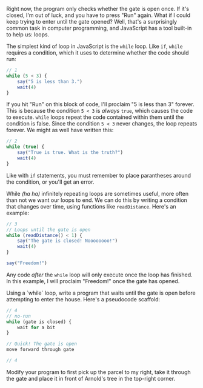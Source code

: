 

Right now, the program only checks whether the gate is open once. If it's closed, I'm out of luck, and you have to press "Run" again. What if I could keep trying to enter until the gate opened? Well, that's a surprisingly common task in computer programming, and JavaScript has a tool built-in to help us: <DocLink symbol="loop">loops</DocLink>.

The simplest kind of <DocLink symbol="loop">loop</DocLink> in JavaScript is the <DocLink symbol="while">`while` loop</DocLink>. Like <DocLink symbol="if">`if`</DocLink>, <DocLink symbol="while">`while`</DocLink> requires a condition, which it uses to determine whether the code should run:

```javascript
// 1
while (5 < 3) {
    say("5 is less than 3.")
    wait(4)
}
```

If you hit "Run" on this block of code, I'll proclaim "5 is less than 3" forever. This is because the condition `5 < 3` is *always* <DocLink symbol="true">`true`</DocLink>, which causes the code to execute. <DocLink symbol="while">`while` loops</DocLink> repeat the code contained within them until the condition is false. Since the condition `5 < 3` never changes, the loop repeats forever. We might as well have written this:

```javascript
// 2
while (true) {
    say("True is true. What is the truth?")
    wait(4)
}
```

Like with <DocLink symbol="if">`if` statements</DocLink>, you must remember to place <DocLink symbol="paranthesis">parantheses</DocLink> around the condition, or you'll get an error.

While *(ha ha)* infinitely repeating loops are sometimes useful, more often than not we want our loops to end. We can do this by writing a condition that changes over time, using <DocLink symbol="function">functions</DocLink> like <DocLink symbol="readDistance">`readDistance`</DocLink>. Here's an example:

```javascript
// 3
// Loops until the gate is open
while (readDistance() < 1) {
    say("The gate is closed! Noooooooo!")
    wait(4)
}

say("Freedom!")
```

Any code *after* the <DocLink symbol="while">`while` loop</DocLink> will only execute once the loop has finished. In this example, I will proclaim "Freedom!" once the gate has opened.

<YourTurn>
<Goal index={1}>
Using a <DocLink symbol="while">`while` loop</DocLink>, write a program that waits until the gate is open before attempting to enter the house.
</Goal>

<Hint index={1}>
Here's a pseudocode scaffold:

```javascript
// 4
// no-run
while (gate is closed) {
    wait for a bit
}

// Quick! The gate is open
move forward through gate
```
</Hint>

```javascript
// 4
```

<Goal index={2}>
Modify your program to first pick up the parcel to my right, take it through the gate and place it in front of Arnold's tree in the top-right corner.
</Goal>

</YourTurn>